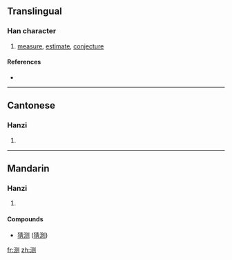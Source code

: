 {{also|測}}
==Translingual==

===Han character===
{{Han char|rn=85|rad=水|as=06|sn=9|four=|canj=水月人弓 (EBON)}}

# [[measure]], [[estimate]], [[conjecture]]

====References====
* {{Han ref|kx=0623.171|hdz=31608.010|uh=6D4B|ud=27979}}

----

==Cantonese==

===Hanzi===
{{yue-hanzi|jyut=|y=chak1|tra=測}}

# {{defn|Cantonese}}

----

==Mandarin==

===Hanzi===
{{cmn-hanzi|tra=測|pin=[[cè]] ([[ce4]])|wg=ts'e<sup>4</sup>}}

# {{defn|Mandarin}}

====Compounds====
* [[猜测]] ([[猜測]])

[[fr:测]]
[[zh:测]]